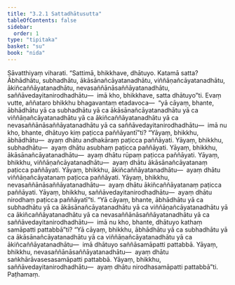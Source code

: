 ```yaml
---
title: "3.2.1 Sattadhātusutta"
tableOfContents: false
sidebar:
  order: 1
type: "tipitaka"
basket: "su"
book: "nida"
---
```



<DynamicBreadcrumb />

<Division number="95" book="nida" bookNo="12" page="364">

<Paragraph number="683" book="nida">
Sāvatthiyaṃ viharati. “Sattimā, bhikkhave, dhātuyo. Katamā satta? Ābhādhātu, subhadhātu, ākāsānañcāyatanadhātu, viññāṇañcāyatanadhātu, ākiñcaññāyatanadhātu, nevasaññānāsaññāyatanadhātu, saññāvedayitanirodhadhātu—  imā kho, bhikkhave, satta dhātuyo”ti.
</Paragraph>

<Paragraph number="684" book="nida">
Evaṃ vutte, aññataro bhikkhu bhagavantaṃ etadavoca—  “yā cāyaṃ, bhante, ābhādhātu yā ca subhadhātu yā ca ākāsānañcāyatanadhātu yā ca viññāṇañcāyatanadhātu yā ca ākiñcaññāyatanadhātu yā ca nevasaññānāsaññāyatanadhātu yā ca saññāvedayitanirodhadhātu—  imā nu kho, bhante, dhātuyo kiṃ paṭicca paññāyantī”ti?
</Paragraph>

<Paragraph number="685" book="nida">
“Yāyaṃ, bhikkhu, ābhādhātu—  ayaṃ dhātu andhakāraṃ paṭicca paññāyati. Yāyaṃ, bhikkhu, subhadhātu—  ayaṃ dhātu asubhaṃ paṭicca paññāyati. Yāyaṃ, bhikkhu, ākāsānañcāyatanadhātu—  ayaṃ dhātu rūpaṃ paṭicca paññāyati. Yāyaṃ, bhikkhu, viññāṇañcāyatanadhātu—  ayaṃ dhātu ākāsānañcāyatanaṃ paṭicca paññāyati. Yāyaṃ, bhikkhu, ākiñcaññāyatanadhātu—  ayaṃ dhātu viññāṇañcāyatanaṃ paṭicca paññāyati. Yāyaṃ, bhikkhu, nevasaññānāsaññāyatanadhātu—  ayaṃ dhātu ākiñcaññāyatanaṃ paṭicca paññāyati. Yāyaṃ, bhikkhu, saññāvedayitanirodhadhātu—  ayaṃ dhātu nirodhaṃ paṭicca paññāyatī”ti.
</Paragraph>

<Paragraph number="686" book="nida">
“Yā cāyaṃ, bhante, ābhādhātu yā ca subhadhātu yā ca ākāsānañcāyatanadhātu yā ca viññāṇañcāyatanadhātu yā ca ākiñcaññāyatanadhātu yā ca nevasaññānāsaññāyatanadhātu yā ca saññāvedayitanirodhadhātu—  imā nu kho, bhante, dhātuyo kathaṃ samāpatti pattabbā”ti?
</Paragraph>

<Paragraph number="687" book="nida">
“Yā cāyaṃ, bhikkhu, ābhādhātu yā ca subhadhātu yā ca ākāsānañcāyatanadhātu yā ca viññāṇañcāyatanadhātu yā ca ākiñcaññāyatanadhātu—  imā dhātuyo saññāsamāpatti pattabbā. Yāyaṃ, bhikkhu, nevasaññānāsaññāyatanadhātu—  ayaṃ dhātu saṅkhārāvasesasamāpatti pattabbā. Yāyaṃ, bhikkhu, saññāvedayitanirodhadhātu—  ayaṃ dhātu nirodhasamāpatti pattabbā”ti.

</Paragraph>
</Division>

<Paragraph number="688" type="center" book="nida">
Paṭhamaṃ.
</Paragraph>